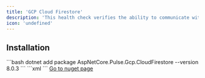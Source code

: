```yaml
---
title: 'GCP Cloud Firestore'
description: 'This health check verifies the ability to communicate with GCP Cloud Firestore'
icon: 'undefined'
---
```


## Installation

<Tabs>
  <Tab title=".NET CLI">
    ```bash
    dotnet add package AspNetCore.Pulse.Gcp.CloudFirestore --version 8.0.3
    ```
  </Tab>
  <Tab title="Package Reference">
    ```xml
    <PackageReference Include="AspNetCore.Pulse.Gcp.CloudFirestore" Version="8.0.3" />
    ```
  </Tab>
  <Tab title="Nuget">
    <a href="https://www.nuget.org/packages/AspNetCore.Pulse.Gcp.CloudFirestore/" target="_blank">Go to nuget page</a>
  </Tab>
</Tabs>




